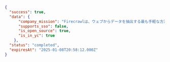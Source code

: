 ```json JSON
{
  "success": true,
  "data": {
      "company_mission": "Firecrawlは、ウェブからデータを抽出する最も手軽な方法です。開発者は、単一のAPIコールでURLをLLM対応のMarkdownまたは構造化データへ確実に変換するために利用します。",
      "supports_sso": false,
      "is_open_source": true,
      "is_in_yc": true
    },
  "status": "completed",
  "expiresAt": "2025-01-08T20:58:12.000Z"
}
```
